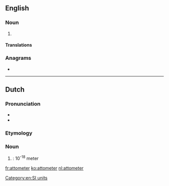 ==English==

===Noun===
{{en-noun}}

# {{alternative spelling of|attometre|from=US|lang=en}}

====Translations====
{{trans-see|attometre}}

===Anagrams===
* {{l|en|attometre}}

[[Category:en:SI units]]

----

==Dutch==

===Pronunciation===
* {{audio|Nl-attometer.ogg|Audio|lang=nl}}
* {{hyphenation|at|to|me|ter|lang=nl}}

===Etymology===
{{prefix|nl|atto|meter}}

===Noun===
{{nl-noun|m|-s|-}}

# {{l|en|attometer}}: 10<sup>-18</sup> meter

[[fr:attometer]]
[[ko:attometer]]
[[nl:attometer]]